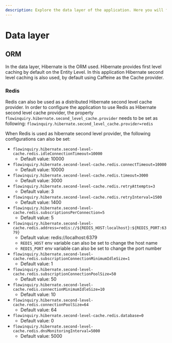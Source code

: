 ```yaml
---
description: Explore the data layer of the application. Here you will find information regarding how the data layer is implemented and how to configure it.
---
```


# Data layer

## ORM

In the data layer, Hibernate is the ORM used. Hibernate provides first level caching by default on the Entity Level. In this application Hibernate second level caching is also used, by default using Caffeine as the Cache provider.

### Redis
Redis can also be used as a distributed Hibernate second level cache provider. In order to configure the application to use Redis as Hibernate second level cache provider, the property `flowinquiry.hibernate.second_level_cache.provider` needs to be set as following: `flowinquiry.hibernate.second_level_cache.provider=redis`

When Redis is used as hibernate second level provider, the following configurations can also be set:
- `flowinquiry.hibernate.second-level-cache.redis.idleConnectionTimeout=10000`
  - Default value: 10000
- `flowinquiry.hibernate.second-level-cache.redis.connectTimeout=10000`
  - Default value: 10000
- `flowinquiry.hibernate.second-level-cache.redis.timeout=3000`
  - Default value: 3000
- `flowinquiry.hibernate.second-level-cache.redis.retryAttempts=3`
  - Default value: 3
- `flowinquiry.hibernate.second-level-cache.redis.retryInterval=1500`
  - Default value: 1400
- `flowinquiry.hibernate.second-level-cache.redis.subscriptionsPerConnection=5`
  - Default value: 5
- `flowinquiry.hibernate.second-level-cache.redis.address=redis://${REDIS_HOST:localhost}:${REDIS_PORT:6379}`
  - Default value: redis://localhost:6379
  - `REDIS_HOST` env variable can also be set to change the host name
  - `REDIS_PORT` env variable can also be set to change the port number
- `flowinquiry.hibernate.second-level-cache.redis.subscriptionConnectionMinimumIdleSize=1`
  - Default value: 1
- `flowinquiry.hibernate.second-level-cache.redis.subscriptionConnectionPoolSize=50`
  - Default value: 50
- `flowinquiry.hibernate.second-level-cache.redis.connectionMinimumIdleSize=10`
  - Default value: 10
- `flowinquiry.hibernate.second-level-cache.redis.connectionPoolSize=64`
  - Default value: 64
- `flowinquiry.hibernate.second-level-cache.redis.database=0`
  - Default value: 0
- `flowinquiry.hibernate.second-level-cache.redis.dnsMonitoringInterval=5000`
  - Default value: 5000

